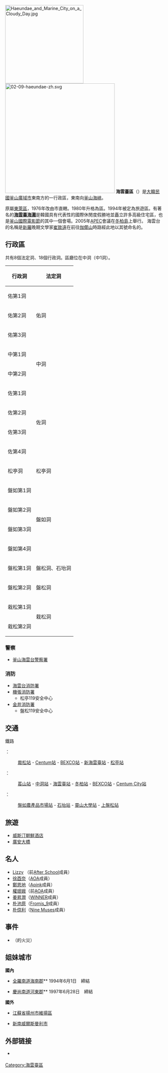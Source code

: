 {{Infobox settlement
| name                    = 海雲臺區
| native_name_lang        = 韓語
| translit_lang1          = [[韓語|韓語]] 
| settlement_type         = [[韩国行政区划|自治區]]
| translit_lang1_type1    = [[諺文|諺文]]
| translit_lang1_info1    =  해운대구
| translit_lang1_type2    = [[朝鮮漢字|漢字]]
| translit_lang1_info2    = 海雲臺區
| translit_lang1_type3    = {{nowrap|[[文化观光部2000年式|文化观光部2000年式]]}}
| translit_lang1_info3    = Haeundae-gu
| translit_lang1_type4    = {{nowrap|[[马科恩-赖肖尔表记法|马科恩-赖肖尔表记法]]}}
| translit_lang1_info4    = Haeundae-gu
| image_skyline           = Haeundae Beach in Busan.jpg
| image_caption           = [[海雲臺海灘|海雲臺海灘]]
| image_flag              = Flag of Haeundae, Busan.svg
| image_map               = Busan Haeundae-gu.svg
| map_caption             = 海雲臺區在釜山廣域市的位置
| subdivision_type        = 國家
| subdivision_name        = {{ROK}}
| subdivision_type1       = [[朝鮮地區|地區]]
| subdivision_name1       = [[嶺南地方|嶺南地方]]
| subdivision_type2       = 省級行政區
| subdivision_name2       = [[釜山廣域市|釜山廣域市]]
| parts_type              = 行政區劃
| parts                   = 18[[行政洞|行政洞]]、8[[法定洞|法定洞]]
| governing_body          = 海雲臺區廳
| leader_title            = 區廳長
| leader_name             = {{link-ko|洪淳憲|홍순헌}}
| leader_party            = {{MPK}}
| leader_title1           = 國會議員
| leader_name1            = {{ubl|甲：[[河泰慶|河泰慶]]{{small|（{{PPP}}）}}|乙：[[金美愛|金美愛]]{{small|（{{PPP}}）}}}}
| area_total_km2          = 51.46
| population_total        = 402,169
| population_density_km2  = auto
| population_as_of        = 2021年
| blank_name              = 區樹
| blank_info              = [[赤松|赤松]]
| blank1_name             = 區花
| blank1_info             = [[山茶花|山茶花]]
| blank2_name             = 區鳥
| blank2_info             = [[海鷗|海鷗]]
| website                 = [https://www.haeundae.go.kr/index.do? 海雲臺區廳官網]
}}
[[File:Haeundae_and_Marine_City_on_a_Cloudy_Day.jpg|250px]]
[[File:02-09-haeundae-zh.svg|350px]]
'''海雲臺區'''（{{kor|諺=해운대구|漢=海雲臺區|羅=Haeundae gu|f=y}}）是[[大韓民國|大韓民國]][[釜山廣域市|釜山廣域市]]東南方的一行政區，東南向[[釜山海峽|釜山海峽]]。

原屬[[東萊區|東萊區]]，1976年改由市直轄。1980年升格為區。1994年被定為旅遊區。有著名的'''[[海雲臺海灘|海雲臺海灘]]'''是韓國具有代表性的國際休閒度假勝地並矗立許多高級住宅區，也是[[釜山國際電影節|釜山國際電影節]]的其中一個會場。2005年[[APEC|APEC]]會議在[[冬柏公園|冬柏島]]上舉行。
海雲台的名稱是[[新羅|新羅]]晚期文學家[[崔致遠|崔致遠]]在前往[[伽倻山|伽倻山]]時路經此地以其號命名的。

== 行政區 ==
共有8個法定洞、18個行政洞。區廳位在中洞（中1洞）。

{| class="wikitable sortable" style="font-size: 100%;" 
!行政洞 !! 法定洞
|-
|佑第1洞|| rowspan="3" |佑洞
|-
|佑第2洞
|-
|佑第3洞
|-
|中第1洞|| rowspan="2" |中洞
|-
|中第2洞
|-
|佐第1洞|| rowspan="4" |佐洞
|-
|佐第2洞
|-
|佐第3洞
|-
|佐第4洞
|-
|松亭洞||松亭洞
|-
|盤如第1洞|| rowspan="4" | 盤如洞
|-
|盤如第2洞
|-
|盤如第3洞
|-
|盤如第4洞
|-
|盤松第1洞||盤松洞、石坮洞
|-
|盤松第2洞||盤松洞
|-
|栽松第1洞|| rowspan="2" |栽松洞
|-
|栽松第2洞
|}

===警察===
*[[釜山海雲台警察署|釜山海雲台警察署]]
===消防===
*[[海雲台消防署|海雲台消防署]]
*[[機張消防署|機張消防署]]
**松亭119安全中心
*[[金井消防署|金井消防署]]
**盤松119安全中心

== 交通 ==
;鐵路
{{韓國都市鐵道|KR6}}：
:[[栽松站|栽松站]] - [[Centum站|Centum站]] - [[BEXCO站|BEXCO站]] - [[新海雲臺站|新海雲臺站]] - [[松亭站_(釜山)|松亭站]]
{{韓國都市鐵道|BS2}}：
:[[萇山站|萇山站]] - [[中洞站_(釜山)|中洞站]] - [[海雲臺站|海雲臺站]] - [[冬柏站|冬柏站]] - [[BEXCO站|BEXCO站]] - [[Centum_City站|Centum City站]]
{{韓國都市鐵道|BS4}}：
:[[盤如農產品市場站|盤如農產品市場站]] - [[石坮站|石坮站]] - [[靈山大學站|靈山大學站]] - [[上盤松站|上盤松站]]

== 旅遊 ==
*[[威斯汀朝鮮酒店|威斯汀朝鮮酒店]]
*[[廣安大橋|廣安大橋]]


== 名人 ==
* [[Lizzy_(韓國歌手)|Lizzy]] （前[[After_School|After School]]成員）
* [[徐酉奈|徐酉奈]]（[[AOA|AOA]]成員）
* [[鄭恩地|鄭恩地]]（[[Apink|Apink]]成員）
* [[權珉娥|權珉娥]]（前[[AOA|AOA]]成員）
* [[姜昇潤|姜昇潤]]（[[WINNER|WINNER]]成員）
* [[朴池原|朴池原]]（[[Fromis_9|Fromis_9]]成員）
* [[朴倞利|朴倞利]]（[[Nine_Muses|Nine Muses]]成員）

== 事件 ==
* {{Link-ko|Wooshin Golden Suite火災事故|우신골든스위트 화재}} （{{Link-ko|Marine City|마린시티}}的火災）

== 姐妹城市 ==

'''國內'''

*[[全羅南道|全羅南道]][[海南郡|海南郡]]** 1994年6月1日　締結

*[[慶尚南道|慶尚南道]][[河東郡_(韓國)|河東郡]]** 1997年6月28日　締結
'''國外'''

* {{PRC}}[[江蘇省|江蘇省]][[揚州市|揚州市]][[維揚區|維揚區]]
* {{AUS}}[[新南威爾斯|新南威爾斯]][[曼利市|曼利市]]

== 外部链接 ==
* {{official|chi.haeundae.go.kr}} {{zh-hans}}

{{釜山广域市}}
{{Authority control}}
[[Category:海雲臺區|Category:海雲臺區]]